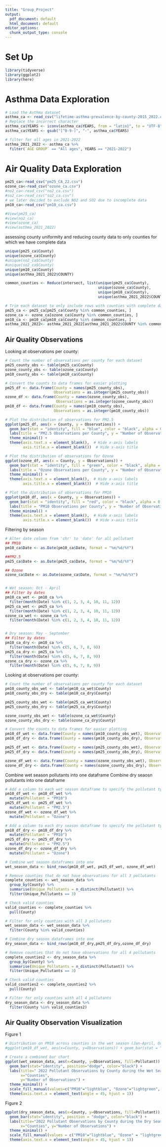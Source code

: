 ```yaml
---
title: "Group_Project"
output:
  pdf_document: default
  html_document: default
editor_options: 
  chunk_output_type: console
---
```

# Set Up
```r
library(tidyverse)
library(ggplot2)
library(here)
```

# Asthma Data Exploration 
```r
# Load the Asthma dataset
asthma_ca <- read_csv("lifetime-asthma-prevalence-by-county-2015_2022.csv")
# Replace the incorrect character
asthma_ca$YEARS <- iconv(asthma_ca$YEARS, from = "latin1", to = "UTF-8")
asthma_ca$YEARS <- gsub("[^0-9-]", "-", asthma_ca$YEARS)

# filter for all ages in 2021-2022
asthma_2021_2022 <- asthma_ca %>% 
  filter(`AGE GROUP` == "All ages", YEARS == "2021-2022") 
```

# Air Quality Data Exploration
```r
pm25_ca<-read_csv("pm25_CA_22.csv")
ozone_ca<-read_csv("ozone_ca.csv")
#no2_ca<-read_csv("no2_ca.csv")
#so2_ca<-read_csv("so2_ca.csv") 
# we later decided to exclude NO2 and SO2 due to incomplete data
pm10_ca<-read_csv("pm10_ca.csv")

#View(pm25_ca)
#view(no2_ca)
#view(ozone_ca)
#view(asthma_2021_2022)
```

assessing county uniformity and reducing county data to only counties for which we have complete data
```r
unique(pm25_ca$County)
unique(ozone_ca$County)
#unique(no2_ca$County)
#unique(so2_ca$County)
unique(pm10_ca$County)
unique(asthma_2021_2022$COUNTY)

common_counties <- Reduce(intersect, list(unique(pm25_ca$County),
                                          unique(ozone_ca$County),
                                          unique(pm10_ca$County),
                                          unique(asthma_2021_2022$COUNTY)))

# Trim each dataset to only include rows with counties with complete data
pm25_ca <- pm25_ca[pm25_ca$County %in% common_counties, ]
ozone_ca <- ozone_ca[ozone_ca$County %in% common_counties, ]
pm10_ca <- pm10_ca[pm10_ca$County %in% common_counties, ]
asthma_2021_2022<- asthma_2021_2022[asthma_2021_2022$COUNTY %in% common_counties, ]

```

## Air Quality Observations
Looking at observations per county: 
```r
# Count the number of observations per county for each dataset
pm25_county_obs <- table(pm25_ca$County)
ozone_county_obs <- table(ozone_ca$County)
pm10_county_obs <- table(pm10_ca$County)

# Convert the counts to data frames for easier plotting
pm25_df <- data.frame(County = names(pm25_county_obs), 
                      Observations = as.integer(pm25_county_obs))
ozone_df <- data.frame(County = names(ozone_county_obs), 
                       Observations = as.integer(ozone_county_obs))
pm10_df <- data.frame(County = names(pm10_county_obs), 
                      Observations = as.integer(pm10_county_obs))

# Plot the distribution of observations for PM2.5
ggplot(pm25_df, aes(x = County, y = Observations)) +
  geom_bar(stat = "identity", fill = "blue", color = "black", alpha = 0.7) +
  labs(title = "PM2.5 Observations per County", y = "Number of Observations") +
  theme_minimal() +
  theme(axis.text.x = element_blank(),  # Hide x-axis labels
        axis.title.x = element_blank())  # Hide x-axis title

# Plot the distribution of observations for Ozone
ggplot(ozone_df, aes(x = County, y = Observations)) +
  geom_bar(stat = "identity", fill = "green", color = "black", alpha = 0.7) +
  labs(title = "Ozone Observations per County", y = "Number of Observations") +
  theme_minimal() +
  theme(axis.text.x = element_blank(),  # Hide x-axis labels
        axis.title.x = element_blank())  # Hide x-axis title

# Plot the distribution of observations for PM10
ggplot(pm10_df, aes(x = County, y = Observations)) +
  geom_bar(stat = "identity", fill = "red", color = "black", alpha = 0.7) +
  labs(title = "PM10 Observations per County", y = "Number of Observations") +
  theme_minimal() +
  theme(axis.text.x = element_blank(),  # Hide x-axis labels
        axis.title.x = element_blank())  # Hide x-axis title

```

Filtering by season
```r
# Alter date column from 'chr' to 'date' for all pollutant
## PM10
pm10_ca$Date <- as.Date(pm10_ca$Date, format = "%m/%d/%Y")

##PM2.5
pm25_ca$Date <- as.Date(pm25_ca$Date, format = "%m/%d/%Y")

## Ozone
ozone_ca$Date <- as.Date(ozone_ca$Date, format = "%m/%d/%Y")


# Wet season: Oct - April
## Filter by dates
pm10_ca_wet <- pm10_ca %>%
  filter(month(Date) %in% c(1, 2, 3, 4, 10, 11, 12))
pm25_ca_wet <- pm25_ca %>%
  filter(month(Date) %in% c(1, 2, 3, 4, 10, 11, 12))
ozone_ca_wet <- ozone_ca %>%
  filter(month(Date) %in% c(1, 2, 3, 4, 10, 11, 12))


# Dry season: May - September
## Filter by dates
pm10_ca_dry <- pm10_ca %>%
  filter(month(Date) %in% c(5, 6, 7, 8, 9))
pm25_ca_dry <- pm25_ca %>%
  filter(month(Date) %in% c(5, 6, 7, 8, 9))
ozone_ca_dry <- ozone_ca %>%
  filter(month(Date) %in% c(5, 6, 7, 8, 9))
```

Looking at observations per county:
```r
# Count the number of observations per county for each dataset
pm10_county_obs_wet <- table(pm10_ca_wet$County)
pm10_county_obs_dry <- table(pm10_ca_dry$County)

pm25_county_obs_wet <- table(pm25_ca_wet$County)
pm25_county_obs_dry <- table(pm25_ca_dry$County)

ozone_county_obs_wet <- table(ozone_ca_wet$County)
ozone_county_obs_dry <- table(ozone_ca_dry$County)

# Convert the counts to data frames for easier plotting
pm10_df_wet <- data.frame(County = names(pm10_county_obs_wet), Observations = as.integer(pm10_county_obs_wet))
pm10_df_dry <- data.frame(County = names(pm10_county_obs_dry), Observations = as.integer(pm10_county_obs_dry))

pm25_df_wet <- data.frame(County = names(pm25_county_obs_wet), Observations = as.integer(pm25_county_obs_wet))
pm25_df_dry <- data.frame(County = names(pm25_county_obs_dry), Observations = as.integer(pm25_county_obs_dry))

ozone_df_wet <- data.frame(County = names(ozone_county_obs_wet), Observations = as.integer(ozone_county_obs_wet))
ozone_df_dry <- data.frame(County = names(ozone_county_obs_dry), Observations = as.integer(ozone_county_obs_dry))
```

Combine wet season pollutants into one dataframe
Combine dry seaosn pollutants into one dataframe
```r
# Add a column to each wet season dataframe to specify the pollutant type
pm10_df_wet <- pm10_df_wet %>% 
  mutate(Pollutant = "PM10")
pm25_df_wet <- pm25_df_wet %>%
  mutate(Pollutant = "PM2.5")
ozone_df_wet <- ozone_df_wet %>% 
  mutate(Pollutant = "Ozone")

# Add a column to each dry season dataframe to specify the pollutant type
pm10_df_dry <- pm10_df_dry %>%
  mutate(Pollutant = "PM10")
pm25_df_dry <- pm25_df_dry %>%
  mutate(Pollutant = "PM2.5")
ozone_df_dry <- ozone_df_dry %>% 
  mutate(Pollutant = "Ozone")

# Combine wet season dataframes into one
wet_season_data <- bind_rows(pm10_df_wet, pm25_df_wet, ozone_df_wet)

# Remove counties that do not have observations for all 3 pollutants
complete_counties <- wet_season_data %>%
  group_by(County) %>%
  summarise(Unique_Pollutants = n_distinct(Pollutant)) %>%
  filter(Unique_Pollutants == 3)

# Check valid counties
valid_counties <- complete_counties %>% 
  pull(County)

# Filter for only counties with all 3 pollutants
wet_season_data <- wet_season_data %>%
  filter(County %in% valid_counties)

# Combine dry season dataframes into one
dry_season_data <- bind_rows(pm10_df_dry,pm25_df_dry,ozone_df_dry)

# Remove counties that do not have observations for all 4 pollutants
complete_counties2 <- dry_season_data %>%
  group_by(County) %>%
  summarise(Unique_Pollutants = n_distinct(Pollutant)) %>%
  filter(Unique_Pollutants == 3)

# Check valid counties
valid_counties2 <- complete_counties2 %>% 
  pull(County)

# Filter for only counties with all 4 pollutants
dry_season_data <- dry_season_data %>%
  filter(County %in% valid_counties2)
```

## Air Quality Observation Visualization 
Figure 1
```r
# Distribution on PM10 across counties in the wet season (Jan-April, Oct-Dec)
#ggplot(pm10_df_wet, aes(x=County, y=Observations)) + geom_bar(stat = "identity", fill="lightblue", color = "black", alpha = 0.7) + labs(title = "PM10 Observations by County during the Wet Season", x="Counties", y = "Number of Observations") + theme_minimal()

# Create a combined bar chart
ggplot(wet_season_data, aes(x=County, y=Observations, fill=Pollutant)) +
  geom_bar(stat="identity", position="dodge", color="black") +
  labs(title=" 2022 Pollutant Observations by County during the Wet Season (Jan-April, Oct-Dec)",
       x="Counties",
       y="Number of Observations") +
  theme_minimal() +
  scale_fill_manual(values=c("PM10"="lightblue", "Ozone"="lightgreen", "PM2.5" = "pink")) +
  theme(axis.text.x = element_text(angle = 45, hjust = 1))
```

Figure 2
```r
ggplot(dry_season_data, aes(x=County, y=Observations, fill=Pollutant)) +
  geom_bar(stat="identity", position = "dodge", color="black") +
  labs(title="2022 Pollutant Observations by County during the Dry Season (May-Sept)",
       x="Counties", y="Number of Observations") +
  theme_minimal() +
  scale_fill_manual(values = c("PM10"="lightblue", "Ozone" = "lightgreen", "PM2.5" = "pink")) +
  theme(axis.text.x = element_text(angle = 45, hjust = 1))

```

